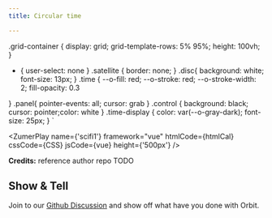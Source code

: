 ```yaml
---
title: Circular time

---
```




.grid-container {
    display: grid;
    grid-template-rows: 5% 95%;
    height: 100vh;
}
* {
  user-select: none
}
.satellite {
  border: none;
}
.disc{
background: white; font-size: 13px;
}
.time {
--o-fill: red; --o-stroke: red; --o-stroke-width: 2; fill-opacity: 0.3
      
}
.panel{
  pointer-events: all; cursor: grab
}
.control {
  background: black; cursor: pointer;color: white
}
.time-display {
 color: var(--o-gray-dark);
 font-size: 25px;
}
`




<ZumerPlay name={'scifi1'}  framework="vue" htmlCode={htmlCal}  cssCode={CSS} jsCode={vue}  height={'500px'} />

**Credits:** reference author repo TODO


## Show & Tell

Join to our [Github Discussion](https://github.com/zumerlab/orbit/discussions/15)  and show off what have you done with Orbit.


